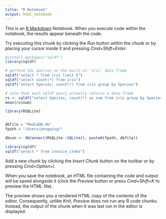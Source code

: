 ```yaml
---
title: "R Notebook"
output: html_notebook
---
```


This is an [R Markdown](http://rmarkdown.rstudio.com) Notebook. When you execute code within the notebook, the results appear beneath the code. 

Try executing this chunk by clicking the *Run* button within the chunk or by placing your cursor inside it and pressing *Cmd+Shift+Enter*. 
```r
#install.packages("sqldf")
library(sqldf)

# perform SQL queries on the built-in 'iris' data frame
sqldf("select * from iris limit 5")
sqldf("select count(*) from iris")
sqldf("select Species, count(*) from iris group by Species")

# note that each sqldf query actually returns a data frame
rs <- sqldf("select Species, count(*) as num from iris group by Species")
mean(rs$num)
```
```r
library(RSQLite)


dbfile = "MediaDB.db"
fpath = "/Users/pengqing/"

dbcon <- dbConnect(RSQLite::SQLite(), paste0(fpath, dbfile))
```

```r
library(sqldf)
sqldf("select * from invoice_items")
```

Add a new chunk by clicking the *Insert Chunk* button on the toolbar or by pressing *Cmd+Option+I*.

When you save the notebook, an HTML file containing the code and output will be saved alongside it (click the *Preview* button or press *Cmd+Shift+K* to preview the HTML file). 

The preview shows you a rendered HTML copy of the contents of the editor. Consequently, unlike *Knit*, *Preview* does not run any R code chunks. Instead, the output of the chunk when it was last run in the editor is displayed.


